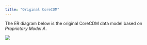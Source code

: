 ```yaml
---
title: "Original CoreCDM"
---
```



The ER diagram below is the original CoreCDM data model based on *Proprietary Model A*. 

![](figs/CoreCDM_ERD_PHC.png)  

